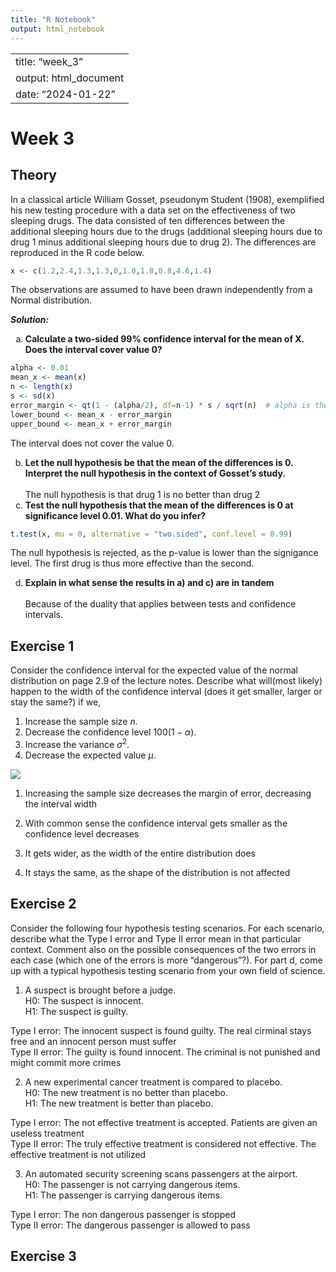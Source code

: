 ```yaml
---
title: "R Notebook"
output: html_notebook
---
```


---
title: "week_3"
output: html_document
date: "2024-01-22"
---

# Week 3

## Theory

In a classical article William Gosset, pseudonym Student (1908), exemplified his new testing procedure with a data set on the effectiveness of two sleeping drugs. The data consisted of ten differences between the additional sleeping hours due to the drugs (additional sleeping hours due to drug 1 minus additional sleeping hours due to drug 2). The differences are reproduced in the R code below.

```r
x <- c(1.2,2.4,1.3,1.3,0,1.0,1.8,0.8,4.6,1.4)
```

The observations are assumed to have been drawn independently from a Normal distribution.

***Solution:***\

a)  **Calculate a two-sided 99% confidence interval for the mean of X. Does the interval cover value 0?**

```r
alpha <- 0.01
mean_x <- mean(x)
n <- length(x)
s <- sd(x)
error_margin <- qt(1 - (alpha/2), df=n-1) * s / sqrt(n)  # alpha is the significance level
lower_bound <- mean_x - error_margin
upper_bound <- mean_x + error_margin
```

The interval does not cover the value 0.

b)  **Let the null hypothesis be that the mean of the differences is 0. Interpret the null hypothesis in the context of Gosset's study.**\
    \
    The null hypothesis is that drug 1 is no better than drug 2\
c)  **Test the null hypothesis that the mean of the differences is 0 at significance level 0.01. What do you infer?**

```r
t.test(x, mu = 0, alternative = "two.sided", conf.level = 0.99)
```

The null hypothesis is rejected, as the p-value is lower than the signigance level. The first drug is thus more effective than the second.\

d)  **Explain in what sense the results in a) and c) are in tandem**\
    \
    Because of the duality that applies between tests and confidence intervals.

## Exercise 1

Consider the confidence interval for the expected value of the normal distribution on page 2.9 of the lecture notes. Describe what will(most likely) happen to the width of the confidence interval (does it get smaller, larger or stay the same?) if we,

1.  Increase the sample size $n$.
2.  Decrease the confidence level $100(1 - \alpha)$.
3.  Increase the variance $\sigma^2$.
4.  Decrease the expected value $\mu$.

![](./confidence_interval.png)

1.  Increasing the sample size decreases the margin of error, decreasing the interval width

2.  With common sense the confidence interval gets smaller as the confidence level decreases

3.  It gets wider, as the width of the entire distribution does

4.  It stays the same, as the shape of the distribution is not affected

## Exercise 2

Consider the following four hypothesis testing scenarios. For each scenario, describe what the Type I error and Type II error mean in that particular context. Comment also on the possible consequences of the two errors in each case (which one of the errors is more "dangerous"?). For part d, come up with a typical hypothesis testing scenario from your own field of science.

1.  A suspect is brought before a judge.\
    H0: The suspect is innocent.\
    H1: The suspect is guilty.

Type I error: The innocent suspect is found guilty. The real cirminal stays free and an innocent person must suffer\
Type II error: The guilty is found innocent. The criminal is not punished and might commit more crimes

2.  A new experimental cancer treatment is compared to placebo.\
    H0: The new treatment is no better than placebo.\
    H1: The new treatment is better than placebo.

Type I error: The not effective treatment is accepted. Patients are given an useless treatment\
Type II error: The truly effective treatment is considered not effective. The effective treatment is not utilized

3.  An automated security screening scans passengers at the airport.\
    H0: The passenger is not carrying dangerous items.\
    H1: The passenger is carrying dangerous items.

Type I error: The non dangerous passenger is stopped\
Type II error: The dangerous passenger is allowed to pass

## Exercise 3
